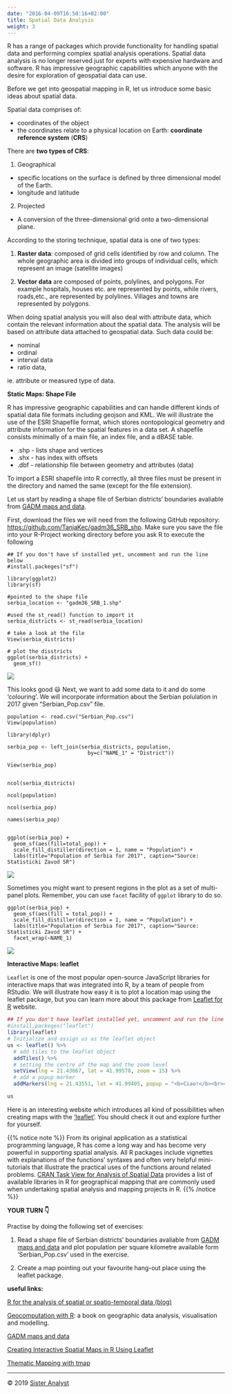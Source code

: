 ```yaml
---
date: "2016-04-09T16:50:16+02:00"
title: Spatial Data Analysis
weight: 3
---
```


R has a range of packages which provide functionality for handling spatial data and performing complex spatial analysis operations. Spatial data analysis is no longer reserved just for experts with expensive hardware and software. R has impressive geographic capabilities which anyone with the desire for exploration of geospatial data can use. 

Before we get into geospatial mapping in R, let us introduce some basic ideas about spatial data.

Spatial data comprises of:

- coordinates of the object
- the coordinates relate to a physical location on Earth: **coordinate reference system** (**CRS**)

There are **two types of CRS**:

1) Geographical

  * specific locations on the surface is defined by three dimensional model of the Earth. 
  * longitude and latitude

2) Projected

  *	A conversion of the three-dimensional grid onto a two-dimensional plane.

According to the storing technique, spatial data is one of two types:

1)	**Raster data**: composed of grid cells identified by row and column. The whole geographic area is divided into groups of individual cells, which represent an image (satellite images)

2)	**Vector data** are composed of points, polylines, and polygons. For example hospitals, houses etc. are represented by points, while rivers, roads,etc., are represented by polylines. Villages and towns are represented by polygons.

When doing spatial analysis you will also deal with attribute data, which contain the relevant information about the spatial data. The analysis will be based on attribute data attached to geospatial data. Such data could be:

* nominal
* ordinal
* interval data
* ratio data,

ie. attribute or measured type of data.

**Static Maps: Shape File** 

R has impressive geographic capabilities and can handle different kinds of spatial data file formats including geojson and KML. We will illustrate the use of the ESRI Shapefile format, which stores nontopological geometry and attribute information for the spatial features in a data set. A shapefile consists minimally of a main file, an index file, and a dBASE table.

-	.shp - lists shape and vertices
-	.shx - has index with offsets
-	.dbf - relationship file between geometry and attributes (data)

To import a ESRI shapefile into R correctly, all three files must be present in the directory and named the same (except for the file extension).

Let us start by reading a shape file of Serbian districts' boundaries avaliable from [GADM maps and data](https://gadm.org/download_country_v3.html).

First, download the files we will need from the following GitHub repository: <https://github.com/TanjaKec/gadm36_SRB_shp>. Make sure you save the file into your R-Project working directory before you ask R to execute the following

```
## If you don't have sf installed yet, uncomment and run the line below
#install.packeges("sf")

library(ggplot2)
library(sf)

#pointed to the shape file
serbia_location <- "gadm36_SRB_1.shp"

#used the st_read() function to import it
serbia_districts <- st_read(serbia_location)

# take a look at the file
View(serbia_districts)

# plot the disstricts 
ggplot(serbia_districts) + 
  geom_sf()
```

![](/day2/SpatialDA/images/serbia.png?width=40pc)

This looks good 😃 Next, we want to add some data to it and do some 'colouring'. We will incorporate information about the Serbian polulation in 2017 given "Serbian_Pop.csv" file.  

```
population <- read.csv("Serbian_Pop.csv")
View(population)

library(dplyr)

serbia_pop <- left_join(serbia_districts, population,
                          by=c("NAME_1" = "District"))

View(serbia_pop)


ncol(serbia_districts)

ncol(population)

ncol(serbia_pop)

names(serbia_pop)


ggplot(serbia_pop) +
  geom_sf(aes(fill=total_pop)) +
  scale_fill_distiller(direction = 1, name = "Population") +
  labs(title="Population of Serbia for 2017", caption="Source: Statisticki Zavod SR")
```

![](/day2/SpatialDA/images/SR_pop_2017.png?width=40pc)

Sometimes you might want to present regions in the plot as a set of multi-panel plots. Remember, you can use `facet` facility of `ggplot` library to do so.

```
ggplot(serbia_pop) +
  geom_sf(aes(fill = total_pop)) +
  scale_fill_distiller(direction = 1, name = "Population") +
  labs(title="Population of Serbia for 2017", caption="Source: Statisticki Zavod SR") +
  facet_wrap(~NAME_1)
```

![](/day2/SpatialDA/images/facet_sr.png?width=40pc)

**Interactive Maps: leaflet**

`Leaflet` is one of the most popular open-source JavaScript libraries for interactive maps that was integrated into R, by a team of people from RStudio. We will illustrate how easy it is to plot a location map using the leaflet package, but you can learn more about this package from [Leaflet for R](https://rstudio.github.io/leaflet/) website.

```r
## If you don't have leaflet installed yet, uncomment and run the line below
#install.packeges("leaflet")
library(leaflet)
# Initialize and assign us as the leaflet object
us <- leaflet() %>%
  # add tiles to the leaflet object
  addTiles() %>%  
  # setting the centre of the map and the zoom level
  setView(lng = 21.43667, lat = 41.99578, zoom = 15) %>% 
  # add a popup marker 
  addMarkers(lng = 21.43551, lat = 41.99405, popup = "<b>Ciao!</b><br><a href='http://balkansmedia.org/innovation-lab/2nd-media-innovation-lab-master-classes-and-presentations'>2nd Media Innovation Lab! 😀</a>")

us
```

Here is an interesting website which introduces all kind of possibilities when creating maps with the ['leaflet'](https://maptimeboston.github.io/leaflet-intro/). You should check it out and explore further for yourself.

{{% notice note %}}
From its original application as a statistical programming language, R has come a long way and has become very powerful in supporting spatial analysis. All R packages include vignettes with explanations of the functions’ syntaxes and often very helpful mini-tutorials that illustrate the practical uses of the functions around related problems. [CRAN Task View for Analysis of Spatial Data ](https://cran.r-project.org/web/views/Spatial.html) provides a list of available libraries in R for geographical mapping that are commonly used when undertaking spatial analysis and mapping projects in R. 
{{% /notice %}}


**YOUR TURN 👇**

Practise by doing the following set of exercises:

1)	Read a shape file of Serbian districts’ boundaries avaliable from [GADM maps and data](https://gadm.org/download_country_v3.html) and plot population per square kilometre available form ‘Serbian_Pop.csv’ used in the exercise.

2)	Create a map pointing out your favourite hang-out place using the leaflet package.



**useful links:** 

[R for the analysis of spatial or spatio-temporal data (blog)](https://www.r-spatial.org/)

[Geocomputation with R](https://geocompr.robinlovelace.net/): a book on geographic data analysis, visualisation and modelling.

[GADM maps and data](https://gadm.org/download_country_v3.html)

[Creating Interactive Spatial Maps in R Using Leaflet](https://www.earthdatascience.org/courses/earth-analytics/get-data-using-apis/leaflet-r/)

[Thematic Mapping with tmap](https://map-rfun.library.duke.edu/031_thematic_mapping.html)

-----------------------------
© 2019 [Sister Analyst](https://sisteranalyst.org)
